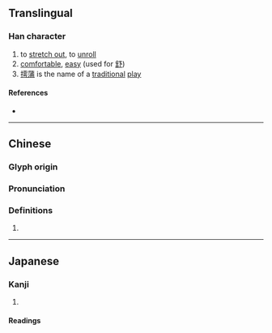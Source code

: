 {{character info}}
==Translingual==

===Han character===
{{Han char|rn=64|rad=手|as=11|sn=14|four=51027|canj=QMBS|ids=⿰扌雩}}

# to [[stretch out]], to [[unroll]]
# [[comfortable]], [[easy]] (used for [[舒]])
# [[摴蒲]] is the name of a [[traditional]] [[play]]

====References====
* {{Han ref|kx=0451.250|dkj=12639|dj=0802.040|hdz=31944.080|uh=6474|ud=25716|bh=E1DD|bd=57821}}

----

==Chinese==
{{zh-forms}}

===Glyph origin===
{{Han etym}}

===Pronunciation===
{{zh-pron
|m=chū
|c=syu1
|mc=y
|oc=y
|cat=
}}

===Definitions===
{{zh-hanzi}}

# {{rfdef|zh}}

----

==Japanese==

===Kanji===
{{ja-kanji|grade=|rs=手11}}

# {{rfdef|ja|sort=手11}}

====Readings====
{{ja-readings|on=[[ちょ]] (cho), [[ち]] (chi)|kun=[[のべる]] (noberu)}}